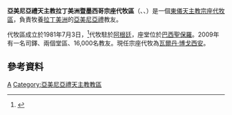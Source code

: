 {{Infobox Roman Catholic diocese
|jurisdiction     = 宗座代牧區
|name             = 拉丁美洲暨墨西哥
|latin= Americae Latinae una cum Mexico
|image =
|caption =
|location = [[拉丁美洲|拉丁美洲]]
|territory =
|population = 16,000
|rite = [[亞美尼亞禮天主教會|亞美尼亞禮]]
|patron =
|province =
|established = 1981年
|cathedral = [[聖額我略啟蒙者主教座堂_(聖保羅)|聖額我略啟蒙者主教座堂]]
|co-cathedral =
|leadership = 宗座代牧
|website = 
|pope =  
|patriarch= 
|metropolitan =
|ordinary = [[瓦爾丹·博戈西安|瓦爾丹·博戈西安]] 
|coadjutor archbishop = 
|coadjutor bishop = 
|auxiliary = 
|emeritus = }}

'''亞美尼亞禮天主教拉丁美洲暨墨西哥宗座代牧區'''（{{lang-la|Americae Latinae una cum Mexico}}、{{lang-es|Exarcado Apostólico de América Latina y México}}、{{lang-pt|Exarcado Apostólico Armenio para América Latina}}）是一個[[東儀天主教|東儀天主教]][[宗座代牧區|宗座代牧區]]，負責牧養[[拉丁美洲|拉丁美洲]]的[[亞美尼亞禮天主教會|亞美尼亞禮]]教友。

代牧區成立於1981年7月3日，<ref>{{Cite web |url=http://www.vatican.va/holy_father/john_paul_ii/apost_constitutions/documents/hf_jp-ii_apc_19810703_america-latina_lt.html |title=成立代牧區的宗座憲令 |accessdate=2013-04-11 |archive-date=2014-05-16 |archive-url=https://web.archive.org/web/20140516235305/http://www.vatican.va/holy_father/john_paul_ii/apost_constitutions/documents/hf_jp-ii_apc_19810703_america-latina_lt.html |dead-url=no }}</ref>代牧駐於[[阿根廷|阿根廷]]，座堂位於[[巴西|巴西]][[聖保羅|聖保羅]]。2009年有一名司鐸、兩個堂區、16,000名教友。現任宗座代牧為[[瓦爾丹·博戈西安|瓦爾丹·博戈西安]]。

==參考資料==
{{reflist}}

{{墨西哥天主教教區}}
{{亞美尼亞禮天主教會教區}}
[[Category:南美洲天主教教區|A]]
[[Category:亞美尼亞禮天主教教區|Category:亞美尼亞禮天主教教區]]